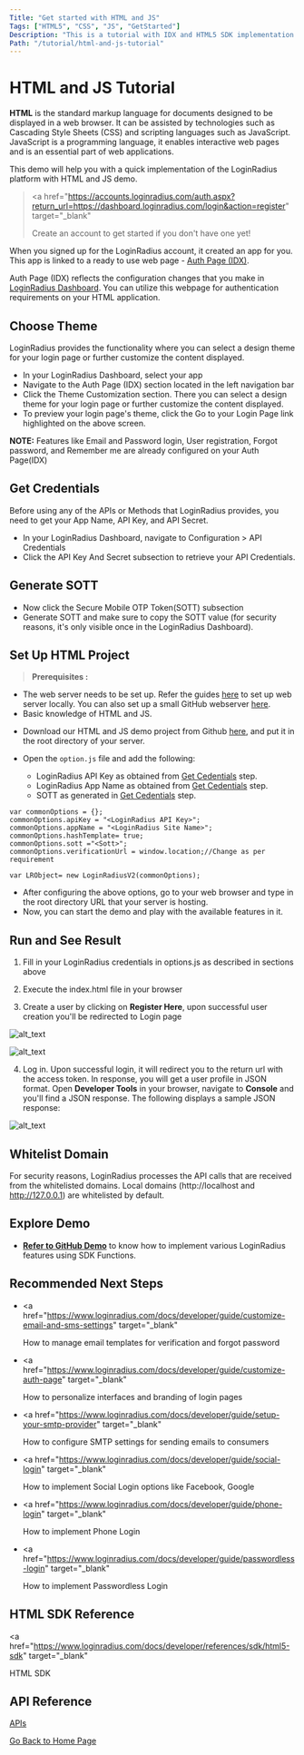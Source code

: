 ```yaml
---
Title: "Get started with HTML and JS"
Tags: ["HTML5", "CSS", "JS", "GetStarted"]
Description: "This is a tutorial with IDX and HTML5 SDK implementation."
Path: "/tutorial/html-and-js-tutorial"
---
```


# HTML and JS Tutorial

**HTML** is the standard markup language for documents designed to be displayed in a web browser. It can be assisted by technologies such as Cascading Style Sheets (CSS) and scripting languages such as JavaScript. JavaScript is a programming language, it enables interactive web pages and is an essential part of web applications.

This demo will help you with a quick implementation of the LoginRadius platform with HTML and JS demo.

> <a
>   href="https://accounts.loginradius.com/auth.aspx?return_url=https://dashboard.loginradius.com/login&action=register"
>   target="_blank"
> >
>   Create an account
> </a> to get started if you don't have one yet!

When you signed up for the LoginRadius account, it created an app for you. This app is linked to a ready to use web page - <a href="https://www.loginradius.com/docs/developer/concepts/idx" target="_blank">Auth Page (IDX)</a>.

Auth Page (IDX) reflects the configuration changes that you make in <a href="https://dashboard.loginradius.com/getting-started" target="_blank">LoginRadius Dashboard</a>. You can utilize this webpage for authentication requirements on your HTML application.

## Choose Theme

LoginRadius provides the functionality where you can select a design theme for your login page or further customize the content displayed.
- In your LoginRadius Dashboard, select your app 
- Navigate to the Auth Page (IDX) section located in the left navigation bar 
- Click the Theme Customization section. There you can select a design theme for your login page or further customize the content displayed.
- To preview your login page's theme, click the Go to your Login Page link highlighted on the above screen.

**NOTE:** Features like Email and Password login, User registration, Forgot password, and Remember me are already configured on your Auth Page(IDX)

## Get Credentials

Before using any of the APIs or Methods that LoginRadius provides, you need to get your App Name, API Key, and API Secret.

- In your LoginRadius Dashboard, navigate to Configuration > API Credentials 
- Click the API Key And Secret subsection to retrieve your API Credentials.

## Generate SOTT

- Now click the Secure Mobile OTP Token(SOTT) subsection
- Generate SOTT and make sure to copy the SOTT value (for security reasons, it's only visible once in the LoginRadius Dashboard).

## Set Up HTML Project

> **Prerequisites :**

- The web server needs to be set up. Refer the guides <a href="https://www.maketecheasier.com/setup-local-web-server-all-platforms/" target="_blank">here</a> to set up web server locally. You can also set up a small GitHub webserver <a href="https://www.maketecheasier.com/setup-local-web-server-all-platforms/" target="_blank">here</a>.
- Basic knowledge of HTML and JS.

* Download our HTML and JS demo project from Github <a href="https://github.com/LoginRadius/demo" target="_blank">here</a>, and put it in the root directory of your server.

* Open the `option.js` file and add the following:
  - LoginRadius API Key as obtained from [Get Cedentials](#get-credentials) step.
  - LoginRadius App Name as obtained from [Get Cedentials](#get-credentials) step.
  - SOTT as generated in [Get Cedentials](#get-credentials) step.

```
var commonOptions = {};
commonOptions.apiKey = "<LoginRadius API Key>";
commonOptions.appName = "<LoginRadius Site Name>";
commonOptions.hashTemplate= true;
commonOptions.sott ="<Sott>";
commonOptions.verificationUrl = window.location;//Change as per requirement

var LRObject= new LoginRadiusV2(commonOptions);

```

- After configuring the above options, go to your web browser and type in the root directory URL that your server is hosting.
- Now, you can start the demo and play with the available features in it.

## Run and See Result

1. Fill in your LoginRadius credentials in options.js as described in sections above

2. Execute the index.html file in your browser

3. Create a user by clicking on **Register Here**, upon successful user creation you'll be redirected to Login page

![alt_text](/public/images/loginscreen.png "image_tooltip")

![alt_text](/public/images/registration.png "image_tooltip")

4. Log in. Upon successful login, it will redirect you to the return url with the access token. In response, you will get a user profile in JSON format. Open **Developer Tools** in your browser, navigate to **Console** and you'll find a JSON response. The following displays a sample JSON response:

![alt_text](/public/images/jsonresponse.png "image_tooltip")

## Whitelist Domain

For security reasons, LoginRadius processes the API calls that are received from the whitelisted domains. Local domains (http://localhost and http://127.0.0.1) are whitelisted by default.

## Explore Demo

- **<a href="https://www.loginradius.com/docs/developer/download/html5-sdk-demo.zip" target="_blank">Refer to GitHub Demo</a>** to know how to implement various LoginRadius features using SDK Functions.

## Recommended Next Steps

- <a
    href="https://www.loginradius.com/docs/developer/guide/customize-email-and-sms-settings"
    target="_blank"
  >
    How to manage email templates for verification and forgot password
  </a>

- <a
    href="https://www.loginradius.com/docs/developer/guide/customize-auth-page"
    target="_blank"
  >
    How to personalize interfaces and branding of login pages
  </a>

- <a
    href="https://www.loginradius.com/docs/developer/guide/setup-your-smtp-provider"
    target="_blank"
  >
    How to configure SMTP settings for sending emails to consumers
  </a>

- <a
    href="https://www.loginradius.com/docs/developer/guide/social-login"
    target="_blank"
  >
    How to implement Social Login options like Facebook, Google
  </a>

- <a
    href="https://www.loginradius.com/docs/developer/guide/phone-login"
    target="_blank"
  >
    How to implement Phone Login
  </a>

- <a
    href="https://www.loginradius.com/docs/developer/guide/passwordless-login"
    target="_blank"
  >
    How to implement Passwordless Login
  </a>

## HTML SDK Reference

<a
  href="https://www.loginradius.com/docs/developer/references/sdk/html5-sdk"
  target="_blank"
>
  HTML SDK
</a>

## API Reference

[APIs](/#api)

[Go Back to Home Page](/)
